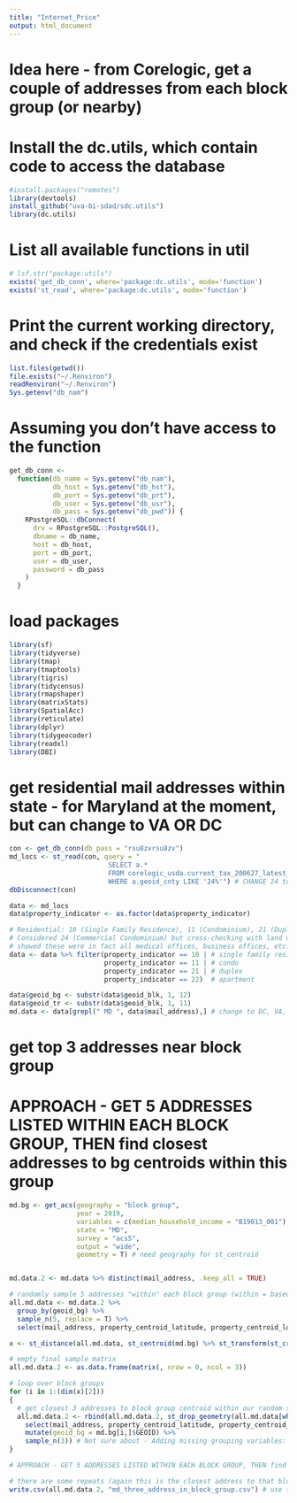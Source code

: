 ```yaml
---
title: "Internet_Price"
output: html_document
---
```


# Idea here - from Corelogic, get a couple of addresses from each block group (or nearby)


# Install the dc.utils, which contain code to access the database
```r
#install.packages("remotes")
library(devtools)
install_github("uva-bi-sdad/sdc.utils")
library(dc.utils)

```

# List all available functions in util
```r
# lsf.str("package:utils")
exists('get_db_conn', where='package:dc.utils', mode='function')
exists('st_read', where='package:dc.utils', mode='function')
```

# Print the current working directory, and check if the credentials exist
```r
list.files(getwd())
file.exists("~/.Renviron")
readRenviron("~/.Renviron")
Sys.getenv("db_nam")
```

# Assuming you don't have access to the function

```r
get_db_conn <-
  function(db_name = Sys.getenv("db_nam"),
           db_host = Sys.getenv("db_hst"),
           db_port = Sys.getenv("db_prt"),
           db_user = Sys.getenv("db_usr"),
           db_pass = Sys.getenv("db_pwd")) {
    RPostgreSQL::dbConnect(
      drv = RPostgreSQL::PostgreSQL(),
      dbname = db_name,
      host = db_host,
      port = db_port,
      user = db_user,
      password = db_pass
    )
  }
```



# load packages

```r
library(sf)
library(tidyverse)
library(tmap)
library(tmaptools)
library(tigris)
library(tidycensus)
library(rmapshaper)
library(matrixStats)
library(SpatialAcc)
library(reticulate)
library(dplyr)
library(tidygeocoder)
library(readxl)
library(DBI)
```

# get residential mail addresses within state - for Maryland at the moment, but can change to VA OR DC

```r
con <- get_db_conn(db_pass = "rsu8zvrsu8zv")
md_locs <- st_read(con, query = "
                         SELECT a.*
                         FROM corelogic_usda.current_tax_200627_latest_all_add_vars_add_progs_geom_blk as a
                         WHERE a.geoid_cnty LIKE '24%'") # CHANGE 24 to 11, 51, etc.
dbDisconnect(con)

data <- md_locs
data$property_indicator <- as.factor(data$property_indicator)

# Residential: 10 (Single Family Residence), 11 (Condominium), 21 (Duplex), 22 (Apartment)
# Considered 24 (Commercial Condominium) but cross-checking with land use code, county use code, and googling property addresses
# showed these were in fact all medical offices, business offices, etc. Excluding here.
data <- data %>% filter(property_indicator == 10 | # single family residence
                        property_indicator == 11 | # condo
                        property_indicator == 21 | # duplex
                        property_indicator == 22)  # apartment

data$geoid_bg <- substr(data$geoid_blk, 1, 12)
data$geoid_tr <- substr(data$geoid_blk, 1, 11)
md.data <- data[grepl(" MD ", data$mail_address),] # change to DC, VA, etc.
```

# get top 3 addresses near block group
# APPROACH - GET 5 ADDRESSES LISTED WITHIN EACH BLOCK GROUP, THEN find closest addresses to bg centroids within this group

```r
md.bg <- get_acs(geography = "block group",
                 year = 2019,
                 variables = c(median_household_income = "B19013_001"),
                 state = "MD",
                 survey = "acs5",
                 output = "wide",
                 geometry = T) # need geography for st_centroid


md.data.2 <- md.data %>% distinct(mail_address, .keep_all = TRUE)

# randomly sample 5 addresses "within" each block group (within = based on the label for that address)
all.md.data <- md.data.2 %>%
  group_by(geoid_bg) %>%
  sample_n(5, replace = T) %>%
  select(mail_address, property_centroid_latitude, property_centroid_longitude, geoid_bg)

x <- st_distance(all.md.data, st_centroid(md.bg) %>% st_transform(st_crs(all.md.data))) # get distance matrix

# empty final sample matrix
all.md.data.2 <- as.data.frame(matrix(, nrow = 0, ncol = 3))

# loop over block groups
for (i in 1:(dim(x)[2]))
{
  # get closest 3 addresses to block group centroid within our random sample
  all.md.data.2 <- rbind(all.md.data.2, st_drop_geometry(all.md.data[which(x[, i] %in% sort(x[, i])[1:3]),]) %>% 
    select(mail_address, property_centroid_latitude, property_centroid_longitude) %>%
    mutate(geoid_bg = md.bg[i,]$GEOID) %>%
    sample_n(3)) # Not sure about - Adding missing grouping variables: `geoid_bg`
}

# APPROACH - GET 5 ADDRESSES LISTED WITHIN EACH BLOCK GROUP, THEN find closest addresses to bg centroids within this group

# there are some repeats (again this is the closest address to that block group, so it will be roughly accurate - given that there isn't a lot of variability I genuinely don't think it will matter)
write.csv(all.md.data.2, "md_three_address_in_block_group.csv") # use this CSV for part 2 !
```

